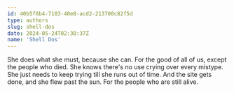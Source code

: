 ```yaml
---
id: 40b5f6b4-7103-40e8-acd2-213700c82f5d
type: authors
slug: shell-dos
date: 2024-05-24T02:38:37Z
name: 'Shell Dos'
---
```


She does what she must, because she can. For the good of all of us, except the people who died. She knows there's no use crying over every mistype. She just needs to keep trying till she runs out of time. And the site gets done, and she flew past the sun. For the people who are still alive.

